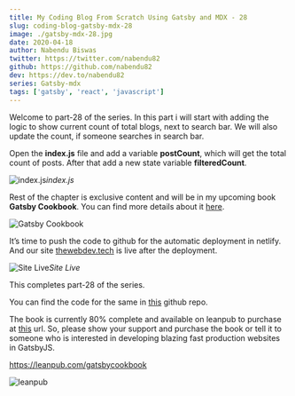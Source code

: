 ```yaml
---
title: My Coding Blog From Scratch Using Gatsby and MDX - 28
slug: coding-blog-gatsby-mdx-28
image: ./gatsby-mdx-28.jpg
date: 2020-04-18
author: Nabendu Biswas
twitter: https://twitter.com/nabendu82
github: https://github.com/nabendu82
dev: https://dev.to/nabendu82
series: Gatsby-mdx
tags: ['gatsby', 'react', 'javascript']
---
```


Welcome to part-28 of the series. In this part i will start with adding the logic to show current count of total blogs, next to search bar. We will also update the count, if someone searches in search bar.

Open the **index.js** file and add a variable **postCount**, which will get the total count of posts. After that add a new state variable **filteredCount**.

![index.js](https://res.cloudinary.com/dxkxvfo2o/image/upload/v1589957776/28-dev/1_fykof8.png)*index.js*

Rest of the chapter is exclusive content and will be in my upcoming book **Gatsby Cookbook**. You can find more details about it [here](https://dev.to/nabendu82/my-one-year-of-work-gatsby-cookbook-3651).

<div className={styles.image__small}>

![Gatsby Cookbook](https://res.cloudinary.com/dxkxvfo2o/image/upload/v1589892514/Gatsby_rnjo2t.png)

</div>

It’s time to push the code to github for the automatic deployment in netlify. And our site [thewebdev.tech](https://thewebdev.tech/) is live after the deployment.

![Site Live](https://res.cloudinary.com/dxkxvfo2o/image/upload/v1589957777/28-dev/9_bovp5y.png)*Site Live*

This completes part-28 of the series.

You can find the code for the same in [this](https://github.com/nabendu82/thewebdev-public) github repo.

The book is currently 80% complete and available on leanpub to purchase at [this](https://leanpub.com/gatsbycookbook) url. So, please show your support and purchase the book or tell it to someone who is interested in developing blazing fast production websites in GatsbyJS.

https://leanpub.com/gatsbycookbook

![leanpub](https://res.cloudinary.com/dxkxvfo2o/image/upload/v1591207471/dev30andUp/leanpub_kfrpls.png)
